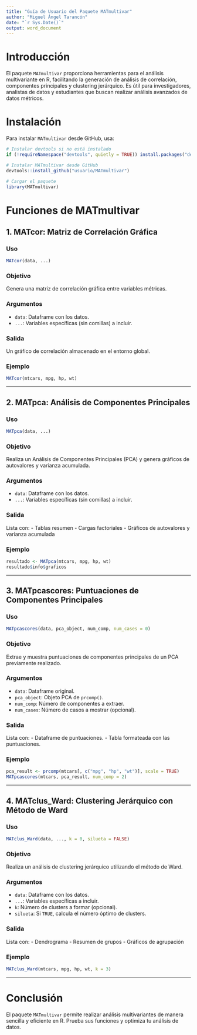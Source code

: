 ```yaml
---
title: "Guía de Usuario del Paquete MATmultivar"
author: "Miguel Ángel Tarancón"
date: "`r Sys.Date()`"
output: word_document
---
```


# Introducción

El paquete `MATmultivar` proporciona herramientas para el análisis multivariante en R, facilitando la generación de análisis de correlación, componentes principales y clustering jerárquico. Es útil para investigadores, analistas de datos y estudiantes que buscan realizar análisis avanzados de datos métricos.

# Instalación

Para instalar `MATmultivar` desde GitHub, usa:

```r
# Instalar devtools si no está instalado
if (!requireNamespace("devtools", quietly = TRUE)) install.packages("devtools")

# Instalar MATmultivar desde GitHub
devtools::install_github("usuario/MATmultivar")

# Cargar el paquete
library(MATmultivar)
```

# Funciones de MATmultivar

## 1. MATcor: Matriz de Correlación Gráfica

### Uso

```r
MATcor(data, ...)
```

### Objetivo

Genera una matriz de correlación gráfica entre variables métricas.

### Argumentos

- `data`: Dataframe con los datos.
- `...`: Variables específicas (sin comillas) a incluir.

### Salida

Un gráfico de correlación almacenado en el entorno global.

### Ejemplo

```r
MATcor(mtcars, mpg, hp, wt)
```

---

## 2. MATpca: Análisis de Componentes Principales

### Uso

```r
MATpca(data, ...)
```

### Objetivo

Realiza un Análisis de Componentes Principales (PCA) y genera gráficos de autovalores y varianza acumulada.

### Argumentos

- `data`: Dataframe con los datos.
- `...`: Variables específicas (sin comillas) a incluir.

### Salida

Lista con:
- Tablas resumen
- Cargas factoriales
- Gráficos de autovalores y varianza acumulada

### Ejemplo

```r
resultado <- MATpca(mtcars, mpg, hp, wt)
resultado$info$graficos
```

---

## 3. MATpcascores: Puntuaciones de Componentes Principales

### Uso

```r
MATpcascores(data, pca_object, num_comp, num_cases = 0)
```

### Objetivo

Extrae y muestra puntuaciones de componentes principales de un PCA previamente realizado.

### Argumentos

- `data`: Dataframe original.
- `pca_object`: Objeto PCA de `prcomp()`.
- `num_comp`: Número de componentes a extraer.
- `num_cases`: Número de casos a mostrar (opcional).

### Salida

Lista con:
- Dataframe de puntuaciones.
- Tabla formateada con las puntuaciones.

### Ejemplo

```r
pca_result <- prcomp(mtcars[, c("mpg", "hp", "wt")], scale = TRUE)
MATpcascores(mtcars, pca_result, num_comp = 2)
```

---

## 4. MATclus_Ward: Clustering Jerárquico con Método de Ward

### Uso

```r
MATclus_Ward(data, ..., k = 0, silueta = FALSE)
```

### Objetivo

Realiza un análisis de clustering jerárquico utilizando el método de Ward.

### Argumentos

- `data`: Dataframe con los datos.
- `...`: Variables específicas a incluir.
- `k`: Número de clusters a formar (opcional).
- `silueta`: Si `TRUE`, calcula el número óptimo de clusters.

### Salida

Lista con:
- Dendrograma
- Resumen de grupos
- Gráficos de agrupación

### Ejemplo

```r
MATclus_Ward(mtcars, mpg, hp, wt, k = 3)
```

---

# Conclusión

El paquete `MATmultivar` permite realizar análisis multivariantes de manera sencilla y eficiente en R. Prueba sus funciones y optimiza tu análisis de datos.

